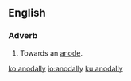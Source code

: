==English==

===Adverb===
{{en-adv|-}}

# Towards an [[anode]].

[[ko:anodally]]
[[io:anodally]]
[[ku:anodally]]